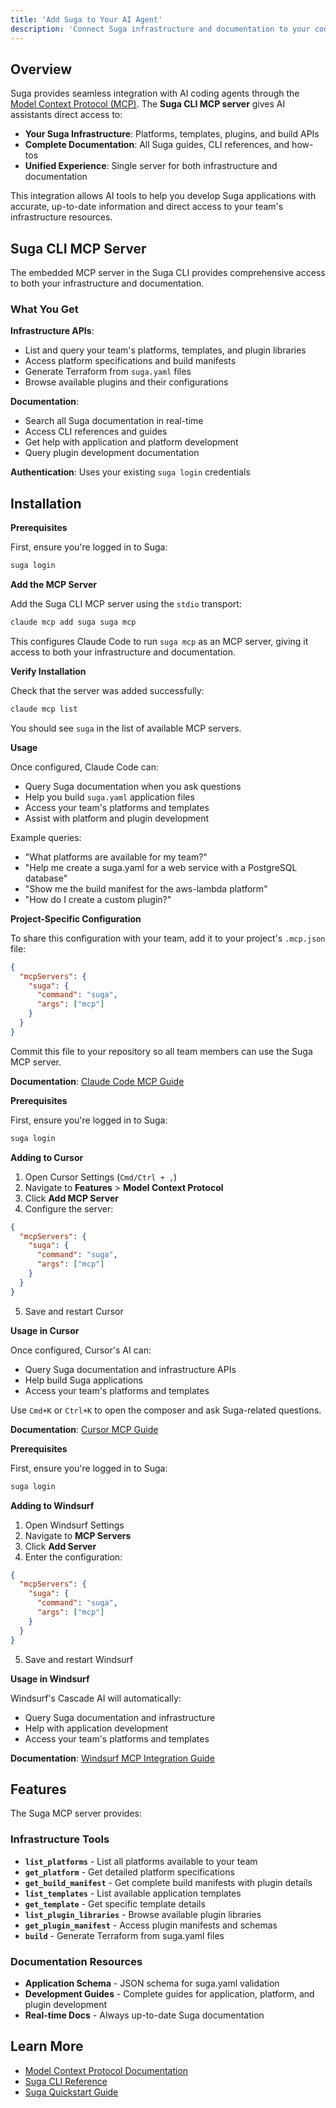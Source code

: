 ```yaml
---
title: 'Add Suga to Your AI Agent'
description: 'Connect Suga infrastructure and documentation to your coding agents via Model Context Protocol'
---
```


## Overview

Suga provides seamless integration with AI coding agents through the [Model Context Protocol (MCP)](https://modelcontextprotocol.io). The **Suga CLI MCP server** gives AI assistants direct access to:

- **Your Suga Infrastructure**: Platforms, templates, plugins, and build APIs
- **Complete Documentation**: All Suga guides, CLI references, and how-tos
- **Unified Experience**: Single server for both infrastructure and documentation

This integration allows AI tools to help you develop Suga applications with accurate, up-to-date information and direct access to your team's infrastructure resources.

## Suga CLI MCP Server

The embedded MCP server in the Suga CLI provides comprehensive access to both your infrastructure and documentation.

### What You Get

**Infrastructure APIs**:
- List and query your team's platforms, templates, and plugin libraries
- Access platform specifications and build manifests
- Generate Terraform from `suga.yaml` files
- Browse available plugins and their configurations

**Documentation**:
- Search all Suga documentation in real-time
- Access CLI references and guides
- Get help with application and platform development
- Query plugin development documentation

**Authentication**: Uses your existing `suga login` credentials

## Installation

<Tabs>
<Tab title="Claude Code">

**Prerequisites**

First, ensure you're logged in to Suga:

```bash
suga login
```

**Add the MCP Server**

Add the Suga CLI MCP server using the `stdio` transport:

```bash
claude mcp add suga suga mcp
```

This configures Claude Code to run `suga mcp` as an MCP server, giving it access to both your infrastructure and documentation.

**Verify Installation**

Check that the server was added successfully:

```bash
claude mcp list
```

You should see `suga` in the list of available MCP servers.

**Usage**

Once configured, Claude Code can:
- Query Suga documentation when you ask questions
- Help you build `suga.yaml` application files
- Access your team's platforms and templates
- Assist with platform and plugin development

Example queries:
- "What platforms are available for my team?"
- "Help me create a suga.yaml for a web service with a PostgreSQL database"
- "Show me the build manifest for the aws-lambda platform"
- "How do I create a custom plugin?"

**Project-Specific Configuration**

To share this configuration with your team, add it to your project's `.mcp.json` file:

```json
{
  "mcpServers": {
    "suga": {
      "command": "suga",
      "args": ["mcp"]
    }
  }
}
```

Commit this file to your repository so all team members can use the Suga MCP server.

**Documentation**: [Claude Code MCP Guide](https://docs.claude.com/en/docs/claude-code/mcp)

</Tab>

<Tab title="Cursor">

**Prerequisites**

First, ensure you're logged in to Suga:

```bash
suga login
```

**Adding to Cursor**

1. Open Cursor Settings (`Cmd/Ctrl + ,`)
2. Navigate to **Features** > **Model Context Protocol**
3. Click **Add MCP Server**
4. Configure the server:

```json
{
  "mcpServers": {
    "suga": {
      "command": "suga",
      "args": ["mcp"]
    }
  }
}
```

5. Save and restart Cursor

**Usage in Cursor**

Once configured, Cursor's AI can:
- Query Suga documentation and infrastructure APIs
- Help build Suga applications
- Access your team's platforms and templates

Use `Cmd+K` or `Ctrl+K` to open the composer and ask Suga-related questions.

**Documentation**: [Cursor MCP Guide](https://docs.cursor.com/context/model-context-protocol)

</Tab>


<Tab title="Windsurf">

**Prerequisites**

First, ensure you're logged in to Suga:

```bash
suga login
```

**Adding to Windsurf**

1. Open Windsurf Settings
2. Navigate to **MCP Servers**
3. Click **Add Server**
4. Enter the configuration:

```json
{
  "mcpServers": {
    "suga": {
      "command": "suga",
      "args": ["mcp"]
    }
  }
}
```

5. Save and restart Windsurf

**Usage in Windsurf**

Windsurf's Cascade AI will automatically:
- Query Suga documentation and infrastructure
- Help with application development
- Access your team's platforms and templates

**Documentation**: [Windsurf MCP Integration Guide](https://docs.windsurf.com/windsurf/cascade/mcp)

</Tab>

</Tabs>

## Features

The Suga MCP server provides:

### Infrastructure Tools

- **`list_platforms`** - List all platforms available to your team
- **`get_platform`** - Get detailed platform specifications
- **`get_build_manifest`** - Get complete build manifests with plugin details
- **`list_templates`** - List available application templates
- **`get_template`** - Get specific template details
- **`list_plugin_libraries`** - Browse available plugin libraries
- **`get_plugin_manifest`** - Access plugin manifests and schemas
- **`build`** - Generate Terraform from suga.yaml files

### Documentation Resources

- **Application Schema** - JSON schema for suga.yaml validation
- **Development Guides** - Complete guides for application, platform, and plugin development
- **Real-time Docs** - Always up-to-date Suga documentation

## Learn More

- [Model Context Protocol Documentation](https://modelcontextprotocol.io)
- [Suga CLI Reference](/cli)
- [Suga Quickstart Guide](/quickstart)
